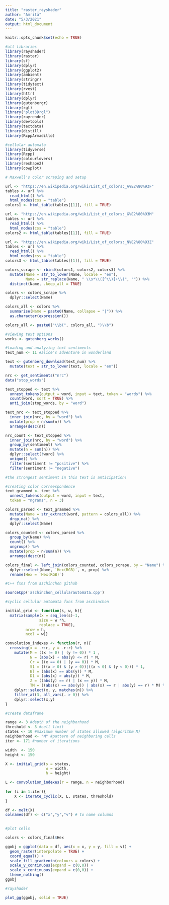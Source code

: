 ```yaml
---
title: "raster_rayshader"
author: "Amrita"
date: "5/3/2021"
output: html_document
---
```


```r
knitr::opts_chunk$set(echo = TRUE)
```


```r

#all libraries
library(rayshader)
library(raster)
library(sf)
library(dplyr)
library(ggplot2)
library(ambient)
library(stringr)
library(tidytext)
library(rvest)
library(httr)
library(dplyr)
library(gutenbergr)
library(rgl)
library("plot3Drgl")
library(rayrender)
library(devtools)
library(textdata)
library(distill)
library(RcppArmadillo)

#cellular automata
library(tidyverse)
library(Rcpp)
library(colourlovers)
library(reshape2)
library(cowplot)

```

```r
# Maxwell's color scraping and setup

url <- "https://en.wikipedia.org/wiki/List_of_colors:_A%E2%80%93F"
tables <- url %>%
  read_html() %>%
  html_nodes(css = "table")
colors1 <- html_table(tables[[1]], fill = TRUE)

url <- "https://en.wikipedia.org/wiki/List_of_colors:_G%E2%80%93M"
tables <- url %>%
  read_html() %>%
  html_nodes(css = "table")
colors2 <- html_table(tables[[1]], fill = TRUE)

url <- "https://en.wikipedia.org/wiki/List_of_colors:_N%E2%80%93Z"
tables <- url %>%
  read_html() %>%
  html_nodes(css = "table")
colors3 <- html_table(tables[[1]], fill = TRUE)

colors_scrape <- rbind(colors1, colors2, colors3) %>%
  mutate(Name = str_to_lower(Name, locale = "en"),
         Name = str_replace(Name, " \\s*\\([^\\)]+\\)", "")) %>%
  distinct(Name, .keep_all = TRUE)

colors <- colors_scrape %>%
  dplyr::select(Name) 

colors_all <- colors %>%
  summarise(Name = paste0(Name, collapse = "|")) %>%
  as.character(expression())

colors_all <- paste0("\\b(", colors_all, ")\\b")

```

```r
#viewing text options 
works <- gutenberg_works()

```

```r
#loading and analyzing text sentiments
text_num <- 11 #alice's adventure in wonderland

text <- gutenberg_download(text_num) %>%
  mutate(text = str_to_lower(text, locale = "en"))

nrc <- get_sentiments("nrc")
data("stop_words")

text_stopped <- text %>%
  unnest_tokens(output = word, input = text, token = "words") %>%
  count(word, sort = TRUE) %>%
  anti_join(stop_words, by = "word") 

text_nrc <- text_stopped %>%
  inner_join(nrc, by = "word") %>% 
  mutate(prop = n/sum(n)) %>%
  arrange(desc(n))

nrc_count <- text_stopped %>%
  inner_join(nrc, by = "word") %>%
  group_by(sentiment) %>%
  mutate(n = sum(n)) %>%
  dplyr::select(!word) %>%
  unique() %>%
  filter(sentiment != "positive") %>%
  filter(sentiment != "negative")

#the strongest sentiment in this text is anticipation!

```

```r
#creating color correespondence 
text_grammed <- text %>%
  unnest_tokens(output = word, input = text,
  token = "ngrams", n = 3)

colors_parsed <- text_grammed %>%
  mutate(Name = str_extract(word, pattern = colors_all)) %>%
  drop_na() %>%
  dplyr::select(Name)

colors_counted <- colors_parsed %>%
  group_by(Name) %>%
  count() %>%
  ungroup() %>%
  mutate(prop = n/sum(n)) %>%
  arrange(desc(n))

colors_final <- left_join(colors_counted, colors_scrape, by = "Name") %>%
  dplyr::select(Name, `Hex(RGB)`, n, prop) %>%
  rename(Hex = `Hex(RGB)`)

```

```r
#C++ fxns from aschinchon github

sourceCpp('aschinchon_cellularautomata.cpp')

```

```r
#cyclic cellular automata fxns from aschinchon 

initial_grid <- function(s, w, h){
  matrix(sample(x = seq_len(s)-1,
               size = w *h,
               replace = TRUE),
         nrow = h,
         ncol = w)}

convolution_indexes <- function(r, n){
  crossing(x = -r:r, y = -r:r) %>% 
    mutate(M = ((x != 0) | (y != 0)) * 1 ,
           N = (abs(x) + abs(y) <= r) * M,
           Cr = ((x == 0) | (y == 0)) * M,
           S1 = (((x > 0) & (y > 0))|((x < 0) & (y < 0))) * 1,
           Bl = (abs(x) == abs(y)) * M,
           D1 = (abs(x) > abs(y)) * M,
           Z = ((abs(y) == r) | (x == y)) * M,
           TM = ((abs(x) == abs(y)) | abs(x) == r | abs(y) == r) * M) %>% 
    dplyr::select(x, y, matches(n)) %>% 
    filter_at(3, all_vars(. > 0)) %>% 
    dplyr::select(x,y)
}

```

```r
#create dataframe

range <- 3 #depth of the neighborhood 
threshold <- 3 #cell limit
states <- 10 #maximum number of states allowed (algorithm M) 
neighborhood <- "N" #pattern of neighboring cells
iter <- 171 #number of iterations

width  <- 150
height <- 150

X <- initial_grid(s = states,
                  w = width,
                  h = height)

L <- convolution_indexes(r = range, n = neighborhood)
  
for (i in 1:iter){
    X <- iterate_cyclic(X, L, states, threshold)  
}

df <- melt(X)
colnames(df) <- c("x","y","v") # to name columns
  
```

```r
#plot cells

colors <- colors_final$Hex

ggobj = ggplot(data = df, aes(x = x, y = y, fill = v)) + 
  geom_raster(interpolate = TRUE) +
  coord_equal() +
  scale_fill_gradientn(colours = colors) +
  scale_y_continuous(expand = c(0,0)) + 
  scale_x_continuous(expand = c(0,0)) +
  theme_nothing() 
ggobj

```

```r
#rayshader

plot_gg(ggobj, solid = TRUE)


```




